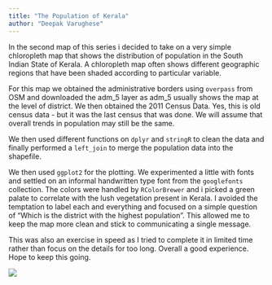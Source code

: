 ```yaml
---
title: "The Population of Kerala"
author: "Deepak Varughese"
---
```


In the second map of this series i decided to take on a very simple chloropleth map that shows the distribution of population in the South Indian State of Kerala. A chloropleth map often shows different geographic regions that have been shaded according to particular variable.

For this map we obtained the administrative borders using `overpass` from OSM and downloaded the adm_5 layer as adm_5 usually shows the map at the level of district. We then obtained the 2011 Census Data. Yes, this is old census data - but it was the last census that was done. We will assume that overall trends in population may still be the same.

We then used different functions on `dplyr` and `stringR` to clean the data and finally performed a `left_join` to merge the population data into the shapefile.

We then used `ggplot2` for the plotting. We experimented a little with fonts and settled on an informal handwritten type font from the `googlefonts` collection. The colors were handled by `RColorBrewer` and i picked a green palate to correlate with the lush vegetation present in Kerala. I avoided the temptation to label each and everything and focused on a simple question of "Which is the district with the highest population". This allowed me to keep the map more clean and stick to communicating a single message.

This was also an exercise in speed as I tried to complete it in limited time rather than focus on the details for too long. Overall a good experience. Hope to keep this going.

![](/Day2.jpg)
